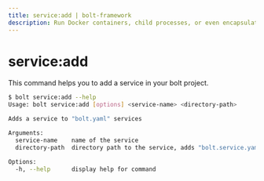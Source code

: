 ```yaml
---
title: service:add | bolt-framework
description: Run Docker containers, child processes, or even encapsulate your entire project within a VM, all under one unified API.
---
```



<Meta title="API Reference/CLI Reference/service:add" />

# service:add

This command helps you to add a service in your bolt project.

```bash
$ bolt service:add --help
Usage: bolt service:add [options] <service-name> <directory-path>

Adds a service to "bolt.yaml" services

Arguments:
  service-name    name of the service
  directory-path  directory path to the service, adds "bolt.service.yaml" file

Options:
  -h, --help      display help for command
```
